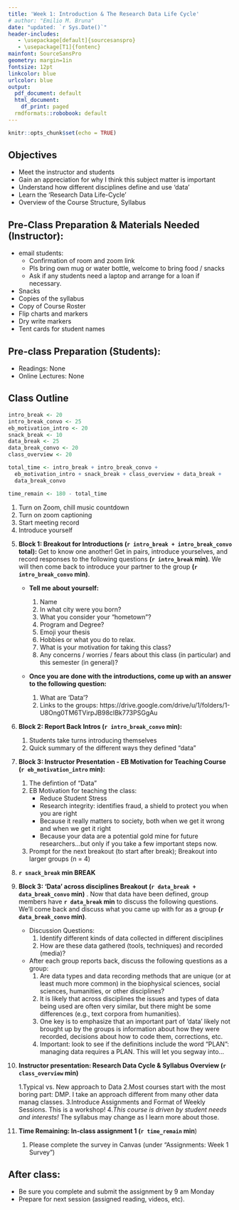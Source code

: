 ```yaml
---
title: 'Week 1: Introduction & The Research Data Life Cycle'
# author: "Emilio M. Bruna"
date: "updated: `r Sys.Date()`"
header-includes:
   - \usepackage[default]{sourcesanspro}
   - \usepackage[T1]{fontenc}
mainfont: SourceSansPro
geometry: margin=1in
fontsize: 12pt
linkcolor: blue
urlcolor: blue
output:
  pdf_document: default
  html_document:
    df_print: paged
  rmdformats::robobook: default
---
```


```r
knitr::opts_chunk$set(echo = TRUE)
```

## Objectives

* Meet the instructor and students
* Gain an appreciation for why I think this subject matter is important
* Understand how different disciplines define and use 'data'
* Learn the 'Research Data Life-Cycle'
* Overview of the Course Structure, Syllabus

## Pre-Class Preparation & Materials Needed (Instructor):

* email students: 
    * Confirmation of room and zoom link
    * Pls bring own mug or water bottle, welcome to bring food / snacks
    * Ask if any students need a laptop and arrange for a loan if necessary.
* Snacks
* Copies of the syllabus
* Copy of Course Roster
* Flip charts and markers
* Dry write markers
* Tent cards for student names


## Pre-class Preparation (Students):

* Readings: None
* Online Lectures: None

## Class Outline

```r
intro_break <- 20
intro_break_convo <- 25
eb_motivation_intro <- 20
snack_break <- 10
data_break <- 25
data_break_convo <- 20
class_overview <- 20

total_time <- intro_break + intro_break_convo + 
  eb_motivation_intro + snack_break + class_overview + data_break + 
  data_break_convo

time_remain <- 180 - total_time
```

1. Turn on Zoom, chill music countdown
2. Turn on zoom captioning
3. Start meeting record
4. Introduce yourself

<!-- 1-4 will take ~10 minutes, especially since we usually give students a few minutes to roll in late. -->

5. **Block 1: Breakout for Introductions (`r intro_break + intro_break_convo` total): ** Get to know one another! Get in pairs, introduce yourselves, and record responses to the following questions **(`r intro_break` min)**. We will then come back to introduce your partner to the group **(`r intro_break_convo` min)**.  

    * **Tell me about yourself: **  
        1. Name
        2. In what city were you born?
        3. What you consider your “hometown”?
        4. Program and Degree?
        5. Emoji your thesis 
        6. Hobbies or what you do to relax.
        7. What is your motivation for taking this class?
        8. Any concerns / worries / fears about this class (in particular) and this semester (in general)? 
        
    * **Once you are done with the introductions, come up with an answer to the following question: **
    
      1. What are 'Data'?
      2. Links to the groups: https://drive.google.com/drive/u/1/folders/1-U8Ong0TM6TVirpJB98cIBk773PSGgAu 


5. **Block 2: Report Back Intros (`r intro_break_convo` min): **

      1. Students take turns introducing themselves
      2. Quick summary of the different ways they defined "data"

5. **Block 3: Instructor Presentation - EB Motivation for Teaching Course (`r eb_motivation_intro` min): **

      1. The defintion of "Data"
      2. EB Motivation for teaching the class: 
          * Reduce Student Stress
          * Research integrity: identifies fraud, a shield to protect you when you are right
          * Because it really matters to society, both when we get it wrong and when we get it right
          * Because your data are a potential gold mine for future researchers...but only if you take a few important steps now.
      2. Prompt for the next breakout (to start after break); Breakout into larger groups (n = 4)

6. **`r snack_break` min BREAK **

7.  **Block 3: 'Data' across disciplines Breakout (`r data_break + data_break_convo` min)** . Now that data have been defined, group members have **`r data_break` min** to discuss the following questions. We'll come back and  discuss what you came up with for as a group **(`r data_break_convo` min)**.

    * Discussion Questions: 
        1. Identify different kinds of data collected in different disciplines 
        2. How are these data gathered (tools, techniques) and recorded (media)? 
    * After each group reports back, discuss the following questions as a group:
        1. Are data types and data recording methods that are unique (or at least much more common) in the biophysical sciences, social sciences, humanities, or other disciplines?  
        2. It is likely that across disciplines the issues and types of data being used are often very similar, but there might be some differences (e.g., text corpora from humanities). 
        3. One key is to emphasize that an important part of 'data' likely not brought up by the groups is information about how they were recorded, decisions about how to code them, corrections, etc.
        4. Important: look to see if the definitions include the word "PLAN": managing data requires a PLAN.  This will let you segway into...

8. **Instructor presentation: Research Data Cycle & Syllabus Overview (`r class_overview` min)**

    1.Typical vs. New approach to Data
    2.Most courses start with the most boring part: DMP. I take an approach different from many other data manag classes.
    3.Introduce Assignments and Format of Weekly Sessions. This is a workshop!
    4.*This course is driven by student needs and interests! *The syllabus may change as I learn more about those.
    
    

9. **Time Remaining: In-class assignment 1 (`r time_remain` min**)

    1. Please complete the survey in Canvas (under "Assignments: Week 1 Survey")

## After class: 

* Be sure you complete and submit the assignment by 9 am Monday
* Prepare for next session (assigned reading, videos, etc).


